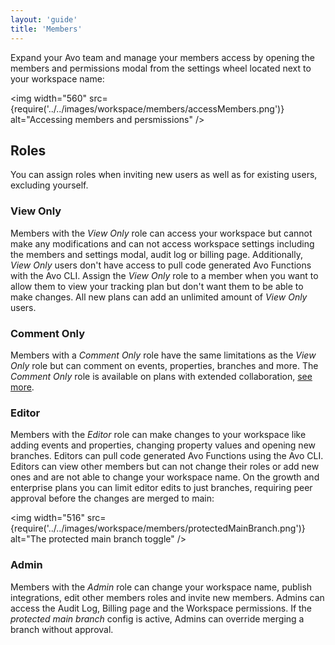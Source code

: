 ```yaml
---
layout: 'guide'
title: 'Members'
---
```


Expand your Avo team and manage your members access by opening the members and permissions modal from the settings wheel located next to your workspace name:

<img
  width="560"
  src={require('../../images/workspace/members/accessMembers.png')}
  alt="Accessing members and persmissions"
/>

## Roles

You can assign roles when inviting new users as well as for existing users, excluding yourself.

### View Only

Members with the _View Only_ role can access your workspace but cannot make any modifications and can not access workspace settings including the members and settings modal, audit log or billing page. Additionally, _View Only_ users don't have access to pull code generated Avo Functions with the Avo CLI. Assign the _View Only_ role to a member when you want to allow them to view your tracking plan but don't want them to be able to make changes. All new plans can add an unlimited amount of _View Only_ users.

### Comment Only

Members with a _Comment Only_ role have the same limitations as the _View Only_ role but can comment on events, properties, branches and more. The _Comment Only_ role is available on plans with extended collaboration, [see more](https://www.avo.app/pricing).

### Editor

Members with the _Editor_ role can make changes to your workspace like adding events and properties, changing property values and opening new branches. Editors can pull code generated Avo Functions using the Avo CLI. Editors can view other members but can not change their roles or add new ones and are not able to change your workspace name. On the growth and enterprise plans you can limit editor edits to just branches, requiring peer approval before the changes are merged to main:

<img
  width="516"
  src={require('../../images/workspace/members/protectedMainBranch.png')}
  alt="The protected main branch toggle"
/>

### Admin

Members with the _Admin_ role can change your workspace name, publish integrations, edit other members roles and invite new members. Admins can access the Audit Log, Billing page and the Workspace permissions. If the _protected main branch_ config is active, Admins can override merging a branch without approval.
